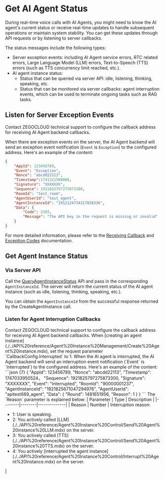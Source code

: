 # Get AI Agent Status

During real-time voice calls with AI Agents, you might need to know the AI agent's current status or receive real-time updates to handle subsequent operations or maintain system stability. You can get these updates through API requests or by listening to server callbacks.

The status messages include the following types:
- Server exception events: including AI Agent service errors, RTC related errors, Large Language Model (LLM) errors, Text-to-Speech (TTS) errors (such as TTS concurrency limit reached, etc.).
- AI agent instance status:
    - Status that can be queried via server API: idle, listening, thinking, speaking, etc.
    - Status that can be monitored via server callbacks: agent interruption events, which can be used to terminate ongoing tasks such as RAG tasks.

## Listen for Server Exception Events

Contact ZEGOCLOUD technical support to configure the callback address for receiving AI Agent backend callbacks.

When there are exception events on the server, the AI Agent backend will send an exception event notification (`Event` is `Exception`) to the configured address. Here's an example of the content:

```json {3}
{
    "AppId": 123456789,
    "Event": "Exception",
    "Nonce": "abcdd22113",
    "Timestamp":1741221508000,
    "Signature": "XXXXXXX",
    "Sequence": 1921825797275873300,
    "RoomId": "test_room",
    "AgentUserId": "test_agent",
    "AgentInstanceId": "1912124734317838336",
    "Data": {
        "Code": 2203,
        "Message": "The API key in the request is missing or invalid"
    }
}
```
For more detailed information, please refer to the [Receiving Callback](./../Callbacks/Receiving%20Callback.mdx) and [Exception Codes](./../Callbacks/Exception%20codes.mdx) documentation.

## Get Agent Instance Status

### Via Server API

Call the [QueryAgentInstanceStatus](./../API%20reference/Agent%20Instance%20Control/Query%20Agent%20instance%20status.mdx) API and pass in the corresponding `AgentInstanceId`. The server will return the current status of the AI agent instance (such as idle, listening, thinking, speaking, etc.).

<Note title="Note">You can obtain the `AgentInstanceId` from the successful response returned by the CreateAgentInstance call.</Note>

### Listen for Agent Interruption Callbacks

<Steps>
<Step title="Configure callback address">
Contact ZEGOCLOUD technical support to configure the callback address for receiving AI Agent backend callbacks.
</Step>
<Step title="Enable callback reception">
When [creating an agent instance](./../API%20reference/Agent%20Instance%20Management/Create%20Agent%20instance.mdx), set the request parameter `CallbackConfig.Interrupted` to 1.
</Step>
<Step title="Receive callbacks">
When the AI agent is interrupted, the AI Agent backend will send an interruption event notification (`Event` is `Interrupted`) to the configured address. Here's an example of the content:
```json {7}
{
    "AppId": 123456789,
    "Nonce": "abcdd22113",
    "Timestamp": 1747033950524，
    "Sequence": 1921825797275873300,
    "Signature": "XXXXXXX",
    "Event": "Interrupted",
    "RoomId": "90000001237",
    "AgentInstanceId": "1921825671047294976",
    "AgentUserId": "apitest689_agent",
    "Data": {
        "Round": 1481651956,
        "Reason": 1
    }
}
```
The `Reason` parameter is explained below:
| Parameter | Type | Description |
|--------|--------|--------------|
| Reason | Number | Interruption reason:<ul><li>1: User is speaking.</li><li>2: You actively called [LLM](./../API%20reference/Agent%20Instance%20Control/Send%20Agent%20instance%20LLM.mdx) on the server.</li><li>3: You actively called [TTS](./../API%20reference/Agent%20Instance%20Control/Send%20Agent%20instance%20TTS.mdx) on the server.</li><li>4: You actively [interrupted the agent instance](./../API%20reference/Agent%20Instance%20Control/Interrupt%20Agent%20Instance.mdx) on the server.</li></ul> |
</Step>
</Steps>
